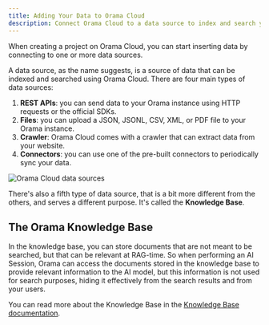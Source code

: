```yaml
---
title: Adding Your Data to Orama Cloud
description: Connect Orama Cloud to a data source to index and search your data.
---
```


When creating a project on Orama Cloud, you can start inserting data by connecting to one or more data sources.

A data source, as the name suggests, is a source of data that can be indexed and searched using Orama Cloud. There are four main types of data sources:

1. **REST APIs**: you can send data to your Orama instance using HTTP requests or the official SDKs.
2. **Files**: you can upload a JSON, JSONL, CSV, XML, or PDF file to your Orama instance.
3. **Crawler**: Orama Cloud comes with a crawler that can extract data from your website.
4. **Connectors**: you can use one of the pre-built connectors to periodically sync your data.

![Orama Cloud data sources](/docs/cloud/data-sources/empty-data-sources.png)

There's also a fifth type of data source, that is a bit more different from the others, and serves a different purpose. It's called the **Knowledge Base**.

## The Orama Knowledge Base

In the knowledge base, you can store documents that are not meant to be searched, but that can be relevant at RAG-time. So when performing an AI Session, Orama can access the documents stored in the knowledge base to provide relevant information to the AI model, but this information is not used for search purposes, hiding it effectively from the search results and from your users.

You can read more about the Knowledge Base in the [Knowledge Base documentation](/docs/cloud/data-sources/knowledge-base).
